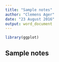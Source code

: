 ```yaml
---
title: "Sample notes"
author: "Clemens Ager"
date: "23 August 2016"
output: word_document
---
```


```r
library(ggplot)
```

## Sample notes

